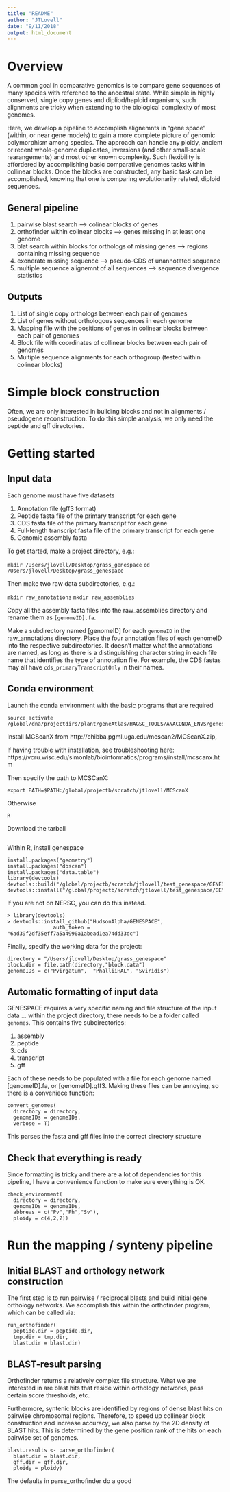 ```yaml
---
title: "README"
author: "JTLovell"
date: "9/11/2018"
output: html_document
---
```

# Overview

A common goal in comparative genomics is to compare gene sequences of many species with reference to the ancestral state. While simple in highly conserved, single copy genes and dipliod/haploid organisms, such alignments are tricky when extending to the biological complexity of most genomes. 

Here, we develop a pipeline to accomplish alignemnts in "gene space" (within, or near gene models) to gain a more complete picture of genomic polymorphism among species. The approach can handle any ploidy, ancient or recent whole-genome duplicates, inversions (and other small-scale rearangements) and most other known complexity. Such flexibility is affordered by accomplishing basic comparative genomes tasks within collinear blocks. Once the blocks are constructed, any basic task can be accomplished, knowing that one is comparing evolutionarily related, diploid sequences. 

## General pipeline

1. pairwise blast search --> colinear blocks of genes
2. orthofinder within colinear blocks --> genes missing in at least one genome
3. blat search within blocks for orthologs of missing genes --> regions containing missing sequence
4. exonerate missing sequence --> pseudo-CDS of unannotated sequence
5. multiple sequence alignemnt of all sequences --> sequence divergence statistics

## Outputs

1. List of single copy orthologs between each pair of genomes
2. List of genes without orthologous sequences in each genome
3. Mapping file with the positions of genes in colinear blocks between each pair of genomes
4. Block file with coordinates of collinear blocks between each pair of genomes
3. Multiple sequence alignments for each orthogroup (tested within colinear blocks)

# Simple block construction

Often, we are only interested in building blocks and not in alignments / pseudogene reconstruction. To do this simple analysis, we only need the peptide and gff directories. 



# Getting started

## Input data

Each genome must have five datasets

1. Annotation file (gff3 format)
2. Peptide fasta file of the primary transcript for each gene
3. CDS fasta file of the primary transcript for each gene
4. Full-length transcript fasta file of the primary transcript for each gene
5. Genomic assembly fasta

To get started, make a project directory, e.g.:

`mkdir /Users/jlovell/Desktop/grass_genespace`
`cd /Users/jlovell/Desktop/grass_genespace`

Then make two raw data subdirectories, e.g.: 

`mkdir raw_annotations`
`mkdir raw_assemblies`

Copy all the assembly fasta files into the raw_assemblies directory and rename them as `[genomeID].fa`. 

Make a subdirectory named [genomeID] for each `genomeID` in the raw_annotations directory. Place the four annotation files of each genomeID into the respective subdirectories. It doesn't matter what the annotations are named, as long as there is a distinguishing character string in each file name that identifies the type of annotation file. For example, the CDS fastas may all have `cds_primaryTranscriptOnly` in their names. 


## Conda environment

Launch the conda environment with the basic programs that are required
```
source activate /global/dna/projectdirs/plant/geneAtlas/HAGSC_TOOLS/ANACONDA_ENVS/genespace
```


Install MCScanX from http://chibba.pgml.uga.edu/mcscan2/MCScanX.zip,

  If having trouble with installation, see troubleshooting here: https://vcru.wisc.edu/simonlab/bioinformatics/programs/install/mcscanx.htm

Then specify the path to MCSCanX:

``` 
export PATH=$PATH:/global/projectb/scratch/jtlovell/MCScanX
```


Otherwise 

```
R
```

Download the tarball
```

```

Within R, install genespace
```
install.packages("geometry")
install.packages("dbscan")
install.packages("data.table")
library(devtools)
devtools::build("/global/projectb/scratch/jtlovell/test_genespace/GENESPACE")
devtools::install("/global/projectb/scratch/jtlovell/test_genespace/GENESPACE")
```

If you are not on NERSC, you can do this instead.

```
> library(devtools)
> devtools::install_github("HudsonAlpha/GENESPACE",
               auth_token = "6ad39f2df35eff7a5a4990a1abead1ea74dd33dc")

```

Finally, specify the working data for the project:
```
directory = "/Users/jlovell/Desktop/grass_genespace"
block.dir = file.path(directory,"block.data")
genomeIDs = c("Pvirgatum",  "PhalliiHAL", "Sviridis")
```

## Automatic formatting of input data

GENESPACE requires a very specific naming and file structure of the input data ... within the project directory, there needs to be a folder called `genomes`. This contains five subdirectories:

1. assembly
2. peptide
3. cds
4. transcript
5. gff

Each of these needs to be populated with a file for each genome named [genomeID].fa, or [genomeID].gff3. Making these files can be annoying, so there is a conveniece function:

```
convert_genomes(
  directory = directory,
  genomeIDs = genomeIDs,
  verbose = T)
```

This parses the fasta and gff files into the correct directory structure

## Check that everything is ready

Since formatting is tricky and there are a lot of dependencies for this pipeline, I have a convenience function to make sure everything is OK.

```
check_environment(
  directory = directory,
  genomeIDs = genomeIDs,
  abbrevs = c("Pv","Ph","Sv"),
  ploidy = c(4,2,2))
```


# Run the mapping / synteny pipeline

## Initial BLAST and orthology network construction

The first step is to run pairwise / reciprocal blasts and build initial gene orthology networks. We accomplish this within the orthofinder program, which can be called via:

```
run_orthofinder(
  peptide.dir = peptide.dir,
  tmp.dir = tmp.dir,
  blast.dir = blast.dir)
```

## BLAST-result parsing

Orthofinder returns a relatively complex file structure. What we are interested in are blast hits that reside within orthology networks, pass certain score thresholds, etc.

Furthermore, syntenic blocks are identified by regions of dense blast hits on pairwise chromosomal regions. Therefore, to speed up collinear block construction and increase accuracy, we also parse by the 2D density of BLAST hits. This is determined by the gene position rank of the hits on each pairwise set of genomes.

```
blast.results <- parse_orthofinder(
  blast.dir = blast.dir,
  gff.dir = gff.dir,
  ploidy = ploidy)
```

The defaults in parse_orthofinder do a good 








